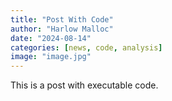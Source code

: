 ```yaml
---
title: "Post With Code"
author: "Harlow Malloc"
date: "2024-08-14"
categories: [news, code, analysis]
image: "image.jpg"
---
```


This is a post with executable code.
